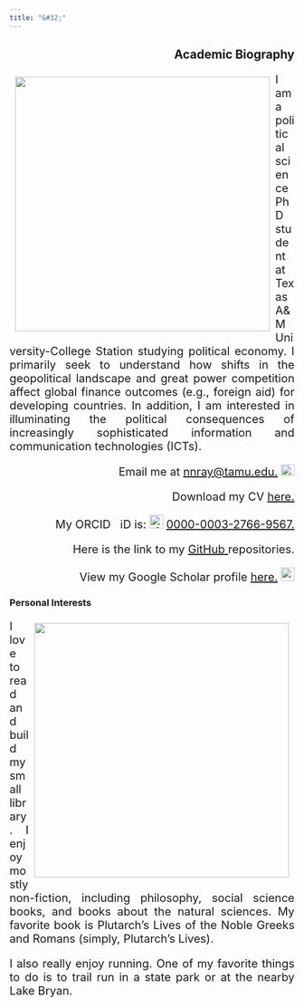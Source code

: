 ```yaml
---
title: "&#32;"
---
```

<head> <meta Nicholas Norfleet Ray/>
<meta Political Science/>
<meta Texas A&M University/>
</head>
<section>
<h1 align="right"> Academic Biography </h1>
  <p> <img src="Self-Portrait.jpg" style="float:left;padding:10px;width:450px;height:450px;">
  </p>
  <p align="justify" style = "font-size:20px;"> I am a political science PhD student at Texas A&M University-College Station studying political economy. I primarily seek to understand how shifts in the geopolitical landscape and great power competition affect global finance outcomes (e.g., foreign aid) for developing countries. In addition, I am interested in illuminating the political consequences of increasingly sophisticated information and communication technologies (ICTs).
  </p>
  <p style = "font-size:20px;" align="right"> Email me at <a href = "mailto: nnray@tamu.edu">nnray@tamu.edu.</a> <img src="gmail.png" style="width:24px;height:20px;">
  </p>
  <p style = "font-size:20px;" align="right"> Download my CV <a href=Ray_CV.pdf>here. <i class="glyphicon glyphicon-save"></i></a>
  </p>
  <p style = "font-size:20px;" align="right"> My ORCID<i class="fa fa-regular fa-registered" style="font-size: 0.6em;position:absolute;"></i> &nbsp; iD is: <img alt="ORCID logo" src="https://info.orcid.org/wp-content/uploads/2019/11/orcid_16x16.png" width="24" height="24"/> <a href=https://orcid.org/0000-0003-2766-9567> 0000-0003-2766-9567. </a>
  </p>
  <p style = "font-size:20px;" align="right"> Here is the link to my <a href=https://github.com/nnray> GitHub <i class="fa fa-github fa-lg"></i></a> repositories.
  </p>
  <p style = "font-size:20px;" align="right"> View my Google Scholar profile <a href=https://scholar.google.com/citations?hl=en&user=d9-Ls4YAAAAJ>here.</a> <img src="googlescholar.png" style="width:24px;height:24px;">
  </p>

<section>
<h1 align="left"> Personal Interests </h1>
  <p> <img src="Library.jpg" style="float:right;padding:10px;width:450px;height:450px">
  </p>
  <p align="justify" style="font-size:20px;"> I love to read and build my small library. I enjoy mostly non-fiction, including philosophy, social science books, and books about the natural sciences. My favorite book is Plutarch's Lives of the Noble Greeks and Romans (simply, Plutarch's Lives).
  </p>
  <p align="justify" style="font-size:20px;"> I also really enjoy running. One of my favorite things to do is to trail run in a state park or at the nearby Lake Bryan.
  </p>
</section>